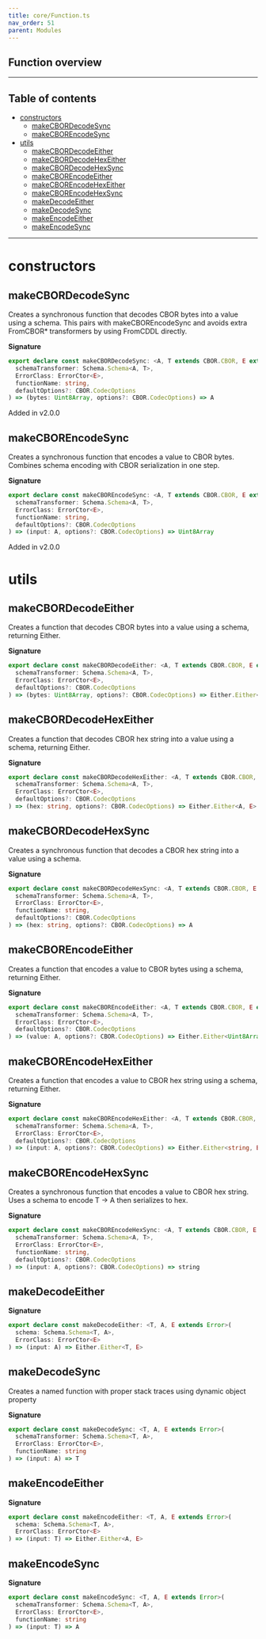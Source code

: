 ```yaml
---
title: core/Function.ts
nav_order: 51
parent: Modules
---
```


## Function overview

---

<h2 className="text-delta">Table of contents</h2>

- [constructors](#constructors)
  - [makeCBORDecodeSync](#makecbordecodesync)
  - [makeCBOREncodeSync](#makecborencodesync)
- [utils](#utils)
  - [makeCBORDecodeEither](#makecbordecodeeither)
  - [makeCBORDecodeHexEither](#makecbordecodehexeither)
  - [makeCBORDecodeHexSync](#makecbordecodehexsync)
  - [makeCBOREncodeEither](#makecborencodeeither)
  - [makeCBOREncodeHexEither](#makecborencodehexeither)
  - [makeCBOREncodeHexSync](#makecborencodehexsync)
  - [makeDecodeEither](#makedecodeeither)
  - [makeDecodeSync](#makedecodesync)
  - [makeEncodeEither](#makeencodeeither)
  - [makeEncodeSync](#makeencodesync)

---

# constructors

## makeCBORDecodeSync

Creates a synchronous function that decodes CBOR bytes into a value using a schema.
This pairs with makeCBOREncodeSync and avoids extra FromCBOR\* transformers by using FromCDDL directly.

**Signature**

```ts
export declare const makeCBORDecodeSync: <A, T extends CBOR.CBOR, E extends Error>(
  schemaTransformer: Schema.Schema<A, T>,
  ErrorClass: ErrorCtor<E>,
  functionName: string,
  defaultOptions?: CBOR.CodecOptions
) => (bytes: Uint8Array, options?: CBOR.CodecOptions) => A
```

Added in v2.0.0

## makeCBOREncodeSync

Creates a synchronous function that encodes a value to CBOR bytes.
Combines schema encoding with CBOR serialization in one step.

**Signature**

```ts
export declare const makeCBOREncodeSync: <A, T extends CBOR.CBOR, E extends Error>(
  schemaTransformer: Schema.Schema<A, T>,
  ErrorClass: ErrorCtor<E>,
  functionName: string,
  defaultOptions?: CBOR.CodecOptions
) => (input: A, options?: CBOR.CodecOptions) => Uint8Array
```

Added in v2.0.0

# utils

## makeCBORDecodeEither

Creates a function that decodes CBOR bytes into a value using a schema, returning Either.

**Signature**

```ts
export declare const makeCBORDecodeEither: <A, T extends CBOR.CBOR, E extends Error>(
  schemaTransformer: Schema.Schema<A, T>,
  ErrorClass: ErrorCtor<E>,
  defaultOptions?: CBOR.CodecOptions
) => (bytes: Uint8Array, options?: CBOR.CodecOptions) => Either.Either<A, E>
```

## makeCBORDecodeHexEither

Creates a function that decodes CBOR hex string into a value using a schema, returning Either.

**Signature**

```ts
export declare const makeCBORDecodeHexEither: <A, T extends CBOR.CBOR, E extends Error>(
  schemaTransformer: Schema.Schema<A, T>,
  ErrorClass: ErrorCtor<E>,
  defaultOptions?: CBOR.CodecOptions
) => (hex: string, options?: CBOR.CodecOptions) => Either.Either<A, E>
```

## makeCBORDecodeHexSync

Creates a synchronous function that decodes a CBOR hex string into a value using a schema.

**Signature**

```ts
export declare const makeCBORDecodeHexSync: <A, T extends CBOR.CBOR, E extends Error>(
  schemaTransformer: Schema.Schema<A, T>,
  ErrorClass: ErrorCtor<E>,
  functionName: string,
  defaultOptions?: CBOR.CodecOptions
) => (hex: string, options?: CBOR.CodecOptions) => A
```

## makeCBOREncodeEither

Creates a function that encodes a value to CBOR bytes using a schema, returning Either.

**Signature**

```ts
export declare const makeCBOREncodeEither: <A, T extends CBOR.CBOR, E extends Error>(
  schemaTransformer: Schema.Schema<A, T>,
  ErrorClass: ErrorCtor<E>,
  defaultOptions?: CBOR.CodecOptions
) => (value: A, options?: CBOR.CodecOptions) => Either.Either<Uint8Array, E>
```

## makeCBOREncodeHexEither

Creates a function that encodes a value to CBOR hex string using a schema, returning Either.

**Signature**

```ts
export declare const makeCBOREncodeHexEither: <A, T extends CBOR.CBOR, E extends Error>(
  schemaTransformer: Schema.Schema<A, T>,
  ErrorClass: ErrorCtor<E>,
  defaultOptions?: CBOR.CodecOptions
) => (input: A, options?: CBOR.CodecOptions) => Either.Either<string, E>
```

## makeCBOREncodeHexSync

Creates a synchronous function that encodes a value to CBOR hex string.
Uses a schema to encode T -> A then serializes to hex.

**Signature**

```ts
export declare const makeCBOREncodeHexSync: <A, T extends CBOR.CBOR, E extends Error>(
  schemaTransformer: Schema.Schema<A, T>,
  ErrorClass: ErrorCtor<E>,
  functionName: string,
  defaultOptions?: CBOR.CodecOptions
) => (input: A, options?: CBOR.CodecOptions) => string
```

## makeDecodeEither

**Signature**

```ts
export declare const makeDecodeEither: <T, A, E extends Error>(
  schema: Schema.Schema<T, A>,
  ErrorClass: ErrorCtor<E>
) => (input: A) => Either.Either<T, E>
```

## makeDecodeSync

Creates a named function with proper stack traces using dynamic object property

**Signature**

```ts
export declare const makeDecodeSync: <T, A, E extends Error>(
  schemaTransformer: Schema.Schema<T, A>,
  ErrorClass: ErrorCtor<E>,
  functionName: string
) => (input: A) => T
```

## makeEncodeEither

**Signature**

```ts
export declare const makeEncodeEither: <T, A, E extends Error>(
  schema: Schema.Schema<T, A>,
  ErrorClass: ErrorCtor<E>
) => (input: T) => Either.Either<A, E>
```

## makeEncodeSync

**Signature**

```ts
export declare const makeEncodeSync: <T, A, E extends Error>(
  schemaTransformer: Schema.Schema<T, A>,
  ErrorClass: ErrorCtor<E>,
  functionName: string
) => (input: T) => A
```
